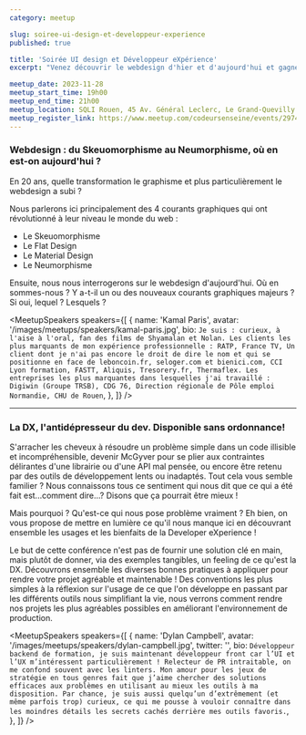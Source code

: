 ```yaml
---
category: meetup

slug: soiree-ui-design-et-developpeur-experience
published: true

title: 'Soirée UI design et Développeur eXpérience'
excerpt: "Venez découvrir le webdesign d'hier et d'aujourd'hui et gagner en efficacité grâce à la Developer eXpérience"

meetup_date: 2023-11-28
meetup_start_time: 19h00
meetup_end_time: 21h00
meetup_location: SQLI Rouen, 45 Av. Général Leclerc, Le Grand-Quevilly
meetup_register_link: https://www.meetup.com/codeursenseine/events/297417950/?
---
```


### Webdesign : du Skeuomorphisme au Neumorphisme, où en est-on aujourd'hui ?

En 20 ans, quelle transformation le graphisme et plus particulièrement le webdesign a subi ?

Nous parlerons ici principalement des 4 courants graphiques qui ont révolutionné à leur niveau le monde du web :

- Le Skeuomorphisme
- Le Flat Design
- Le Material Design
- Le Neumorphisme

Ensuite, nous nous interrogerons sur le webdesign d'aujourd'hui. Où en sommes-nous ? Y a-t-il un ou des nouveaux courants graphiques majeurs ? Si oui, lequel ? Lesquels ?

<MeetupSpeakers
  speakers={[
    {
      name: 'Kamal Paris',
      avatar: '/images/meetups/speakers/kamal-paris.jpg',
      bio: `Je suis : curieux, à l'aise à l'oral, fan des films de Shyamalan et Nolan. Les clients les plus marquants de mon expérience professionnelle : RATP, France TV, Un client dont je n'ai pas encore le droit de dire le nom et qui se positionne en face de leboncoin.fr, seloger.com et bienici.com, CCI Lyon formation, FASTT, Aliquis, Tresorery.fr, Thermaflex. Les entreprises les plus marquantes dans lesquelles j'ai travaillé : Digiwin (Groupe TRSB), CDG 76, Direction régionale de Pôle emploi Normandie, CHU de Rouen`,
    },
  ]}
/>

---

### La DX, l'antidépresseur du dev. Disponible sans ordonnance!

S'arracher les cheveux à résoudre un problème simple dans un code illisible et incompréhensible, devenir McGyver pour se plier aux contraintes délirantes d'une librairie ou d'une API mal pensée, ou encore être retenu par des outils de développement lents ou inadaptés. Tout cela vous semble familier ? Nous connaissons tous ce sentiment qui nous dit que ce qui a été fait est...comment dire...? Disons que ça pourrait être mieux !

Mais pourquoi ? Qu'est-ce qui nous pose problème vraiment ? Eh bien, on vous propose de mettre en lumière ce qu'il nous manque ici en découvrant ensemble les usages et les bienfaits de la Developer eXperience !

Le but de cette conférence n'est pas de fournir une solution clé en main, mais plutôt de donner, via des exemples tangibles, un feeling de ce qu'est la DX.
Découvrons ensemble les diverses bonnes pratiques à appliquer pour rendre votre projet agréable et maintenable ! Des conventions les plus simples à la réflexion sur l'usage de ce que l'on développe en passant par les différents outils nous simplifiant la vie, nous verrons comment rendre nos projets les plus agréables possibles en améliorant l'environnement de production.

<MeetupSpeakers
  speakers={[
    {
      name: 'Dylan Campbell',
      avatar: '/images/meetups/speakers/dylan-campbell.jpg',
      twitter: '',
      bio: `Développeur backend de formation, je suis maintenant développeur front car l’UI et l’UX m’intéressent particulièrement ! Relecteur de PR intraitable, on me confond souvent avec les linters. Mon amour pour les jeux de stratégie en tous genres fait que j’aime chercher des solutions efficaces aux problèmes en utilisant au mieux les outils à ma disposition. Par chance, je suis aussi quelqu’un d’extrêmement (et même parfois trop) curieux, ce qui me pousse à vouloir connaître dans les moindres détails les secrets cachés derrière mes outils favoris.`,
    },
  ]}
/>
